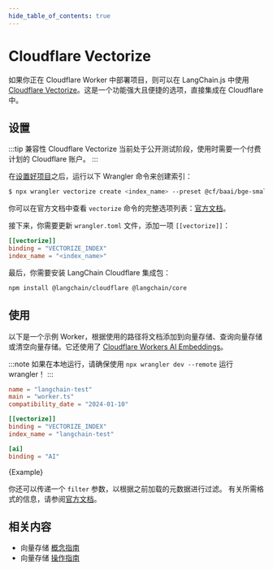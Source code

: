 ```yaml
---
hide_table_of_contents: true
---
```


# Cloudflare Vectorize

如果你正在 Cloudflare Worker 中部署项目，则可以在 LangChain.js 中使用 [Cloudflare Vectorize](https://developers.cloudflare.com/vectorize/)。这是一个功能强大且便捷的选项，直接集成在 Cloudflare 中。

## 设置

:::tip 兼容性
Cloudflare Vectorize 当前处于公开测试阶段，使用时需要一个付费计划的 Cloudflare 账户。
:::

在[设置好项目](https://developers.cloudflare.com/vectorize/get-started/intro/#prerequisites)之后，运行以下 Wrangler 命令来创建索引：

```bash
$ npx wrangler vectorize create <index_name> --preset @cf/baai/bge-small-en-v1.5
```

你可以在官方文档中查看 `vectorize` 命令的完整选项列表：[官方文档](https://developers.cloudflare.com/workers/wrangler/commands/#vectorize)。

接下来，你需要更新 `wrangler.toml` 文件，添加一项 `[[vectorize]]`：

```toml
[[vectorize]]
binding = "VECTORIZE_INDEX"
index_name = "<index_name>"
```

最后，你需要安装 LangChain Cloudflare 集成包：


<IntegrationInstallTooltip></IntegrationInstallTooltip>

```bash npm2yarn
npm install @langchain/cloudflare @langchain/core
```

## 使用

以下是一个示例 Worker，根据使用的路径将文档添加到向量存储、查询向量存储或清空向量存储。它还使用了 [Cloudflare Workers AI Embeddings](/docs/integrations/text_embedding/cloudflare_ai)。

:::note
如果在本地运行，请确保使用 `npx wrangler dev --remote` 运行 wrangler！
:::

```toml
name = "langchain-test"
main = "worker.ts"
compatibility_date = "2024-01-10"

[[vectorize]]
binding = "VECTORIZE_INDEX"
index_name = "langchain-test"

[ai]
binding = "AI"
```


<CodeBlock language="typescript">{Example}</CodeBlock>

你还可以传递一个 `filter` 参数，以根据之前加载的元数据进行过滤。
有关所需格式的信息，请参阅[官方文档](https://developers.cloudflare.com/vectorize/learning/metadata-filtering/)。

## 相关内容

- 向量存储 [概念指南](/docs/concepts/#vectorstores)
- 向量存储 [操作指南](/docs/how_to/#vectorstores)